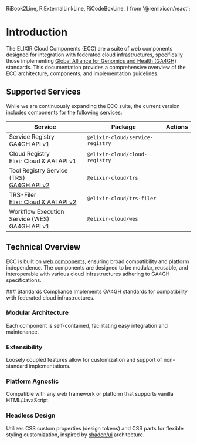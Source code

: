   RiBook2Line,
  RiExternalLinkLine,
  RiCodeBoxLine,
} from '@remixicon/react';

# Introduction

The ELIXIR Cloud Components (ECC) are a suite of web components designed for integration with federated cloud infrastructures, specifically those implementing [Global Alliance for Genomics and Health (GA4GH)](https://www.ga4gh.org/) standards. This documentation provides a comprehensive overview of the ECC architecture, components, and implementation guidelines.

## Supported Services

While we are continuously expanding the ECC suite, the current version includes components for the following services:

<div className="w-full overflow-x-auto mt-6">
  <table className="w-full text-left border-collapse">
    <thead>
      <tr className="border-b border-gray-200 dark:border-gray-700 bg-gray-50/50 dark:bg-gray-800/50">
        <th className="py-2 px-3 text-sm font-semibold">Service</th>
        <th className="py-2 px-3 text-sm font-semibold">Package</th>
        <th className="py-2 px-3 text-sm font-semibold text-center">Actions</th>
      </tr>
    </thead>
    <tbody className="text-sm">
      <tr className="border-b border-gray-100 dark:border-gray-800 hover:bg-gray-50/50 dark:hover:bg-gray-800/30">
        <td className="py-2 px-3">
          <div className="font-medium">Service Registry</div>
          <div className="text-xs text-gray-500 dark:text-gray-400">GA4GH API v1</div>
        </td>
        <td className="py-2 px-3">
          <code className="text-xs bg-gray-100 dark:bg-gray-800 px-1.5 py-0.5 rounded">@elixir-cloud/service-registry</code>
        </td>
        <td className="py-2 px-3">
          <div className="flex items-center justify-center gap-3">
            <a href="/docs/service-registry" title="Documentation" className="text-gray-500 hover:text-blue-600 dark:hover:text-blue-400">
              <RiBook2Line size={16} />
            </a>
            <a href="https://cloud-registry.anuragxd.com" title="Live Demo" target="_blank" rel="noopener noreferrer" className="text-gray-500 hover:text-green-600 dark:hover:text-green-400">
              <RiExternalLinkLine size={16} />
            </a>
          </div>
        </td>
      </tr>
      <tr className="border-b border-gray-100 dark:border-gray-800 hover:bg-gray-50/50 dark:hover:bg-gray-800/30">
        <td className="py-2 px-3">
          <div className="font-medium">Cloud Registry</div>
          <div className="text-xs text-gray-500 dark:text-gray-400">Elixir Cloud & AAI API v1</div>
        </td>
        <td className="py-2 px-3">
          <code className="text-xs bg-gray-100 dark:bg-gray-800 px-1.5 py-0.5 rounded">@elixir-cloud/cloud-registry</code>
        </td>
        <td className="py-2 px-3">
          <div className="flex items-center justify-center gap-3">
            <a href="/docs/cloud-registry" title="Documentation" className="text-gray-500 hover:text-blue-600 dark:hover:text-blue-400">
              <RiBook2Line size={16} />
            </a>
            <a href="https://cloud-registry.anuragxd.com" title="Live Demo" target="_blank" rel="noopener noreferrer" className="text-gray-500 hover:text-green-600 dark:hover:text-green-400">
              <RiExternalLinkLine size={16} />
            </a>
          </div>
        </td>
      </tr>
      <tr className="border-b border-gray-100 dark:border-gray-800 hover:bg-gray-50/50 dark:hover:bg-gray-800/30">
        <td className="py-2 px-3">
          <div className="font-medium">Tool Registry Service (TRS)</div>
          <div className="text-xs text-gray-500 dark:text-gray-400">
            <a href="https://trs-filer.anuragxd.com/ga4gh/trs/v2/openapi.json" target="_blank" rel="noopener noreferrer" className="hover:text-blue-600 dark:hover:text-blue-400">
              GA4GH API v2
            </a>
          </div>
        </td>
        <td className="py-2 px-3">
          <code className="text-xs bg-gray-100 dark:bg-gray-800 px-1.5 py-0.5 rounded">@elixir-cloud/trs</code>
        </td>
        <td className="py-2 px-3">
          <div className="flex items-center justify-center gap-3">
            <a href="/docs/trs" title="Documentation" className="text-gray-500 hover:text-blue-600 dark:hover:text-blue-400">
              <RiBook2Line size={16} />
            </a>
            <a href="https://trs-filer.anuragxd.com" title="Live Demo" target="_blank" rel="noopener noreferrer" className="text-gray-500 hover:text-green-600 dark:hover:text-green-400">
              <RiExternalLinkLine size={16} />
            </a>
            <a href="https://trs-filer.anuragxd.com/ga4gh/trs/v2/openapi.json" title="OpenAPI Spec" target="_blank" rel="noopener noreferrer" className="text-gray-500 hover:text-orange-600 dark:hover:text-orange-400">
              <RiCodeBoxLine size={16} />
            </a>
          </div>
        </td>
      </tr>
      <tr className="border-b border-gray-100 dark:border-gray-800 hover:bg-gray-50/50 dark:hover:bg-gray-800/30">
        <td className="py-2 px-3">
          <div className="font-medium">TRS-Filer</div>
          <div className="text-xs text-gray-500 dark:text-gray-400">
            <a href="https://trs-filer.anuragxd.com/ga4gh/trs/v2/openapi.json" target="_blank" rel="noopener noreferrer" className="hover:text-blue-600 dark:hover:text-blue-400">
              Elixir Cloud & AAI API v2
            </a>
          </div>
        </td>
        <td className="py-2 px-3">
          <code className="text-xs bg-gray-100 dark:bg-gray-800 px-1.5 py-0.5 rounded">@elixir-cloud/trs-filer</code>
        </td>
        <td className="py-2 px-3">
          <div className="flex items-center justify-center gap-3">
            <a href="/docs/trs-filer" title="Documentation" className="text-gray-500 hover:text-blue-600 dark:hover:text-blue-400">
              <RiBook2Line size={16} />
            </a>
            <a href="https://trs-filer.anuragxd.com" title="Live Demo" target="_blank" rel="noopener noreferrer" className="text-gray-500 hover:text-green-600 dark:hover:text-green-400">
              <RiExternalLinkLine size={16} />
            </a>
            <a href="https://trs-filer.anuragxd.com/ga4gh/trs/v2/openapi.json" title="OpenAPI Spec" target="_blank" rel="noopener noreferrer" className="text-gray-500 hover:text-orange-600 dark:hover:text-orange-400">
              <RiCodeBoxLine size={16} />
            </a>
          </div>
        </td>
      </tr>
      <tr className="border-b border-gray-100 dark:border-gray-800 hover:bg-gray-50/50 dark:hover:bg-gray-800/30">
        <td className="py-2 px-3">
          <div className="font-medium">Workflow Execution Service (WES)</div>
          <div className="text-xs text-gray-400 dark:text-gray-500">GA4GH API v1</div>
        </td>
        <td className="py-2 px-3">
          <code className="text-xs bg-gray-100 dark:bg-gray-800 px-1.5 py-0.5 rounded">@elixir-cloud/wes</code>
        </td>
        <td className="py-2 px-3">
          <div className="flex items-center justify-center gap-3">
            <a href="/docs/wes" title="Documentation" className="text-gray-500 hover:text-blue-600 dark:hover:text-blue-400">
              <RiBook2Line size={16} />
            </a>
            <a href="https://weskit.anuragxd.com" title="Live Demo" target="_blank" rel="noopener noreferrer" className="text-gray-500 hover:text-green-600 dark:hover:text-green-400">
              <RiExternalLinkLine size={16} />
            </a>
          </div>
        </td>
      </tr>
    </tbody>
  </table>
</div>

## Technical Overview

ECC is built on [web components](https://www.webcomponents.org/introduction), ensuring broad compatibility and platform independence. The components are designed to be modular, reusable, and interoperable with various cloud infrastructures adhering to GA4GH specifications.

<Steps>
### Standards Compliance
Implements GA4GH standards for compatibility with federated cloud infrastructures.

### Modular Architecture

Each component is self-contained, facilitating easy integration and maintenance.

### Extensibility

Loosely coupled features allow for customization and support of non-standard implementations.

### Platform Agnostic

Compatible with any web framework or platform that supports vanilla HTML/JavaScript.

### Headless Design

Utilizes CSS custom properties (design tokens) and CSS parts for flexible styling customization, inspired by [shadcn/ui](https://ui.shadcn.com/) architecture.

</Steps>
